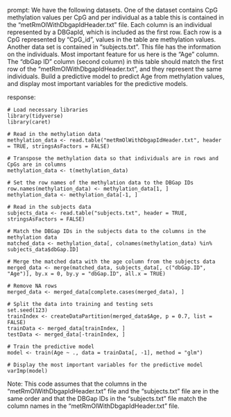 prompt:
We have the following datasets. One of the dataset contains CpG methylation values per CpG and per individual as a table this is contained in the “metRmOlWithDbgapIdHeader.txt” file. Each column is an individual represented by a DBGapId, which is included as the first row. Each row is a CpG represented by "CpG_id", values in the table are methylation values. Another data set is contained in “subjects.txt”. This file has the information on the individuals. Most important feature for us here is the "Age" column. The "dbGap ID" column (second column) in this table should match the first row of the "metRmOlWithDbgapIdHeader.txt", and they represent the same individuals. Build a predictive model to predict Age from methylation values, and display most important variables for the predictive models. 

response:
```
# Load necessary libraries
library(tidyverse)
library(caret)

# Read in the methylation data
methylation_data <- read.table("metRmOlWithDbgapIdHeader.txt", header = TRUE, stringsAsFactors = FALSE)

# Transpose the methylation data so that individuals are in rows and CpGs are in columns
methylation_data <- t(methylation_data)

# Set the row names of the methylation data to the DBGap IDs
row.names(methylation_data) <- methylation_data[1, ]
methylation_data <- methylation_data[-1, ]

# Read in the subjects data
subjects_data <- read.table("subjects.txt", header = TRUE, stringsAsFactors = FALSE)

# Match the DBGap IDs in the subjects data to the columns in the methylation data
matched_data <- methylation_data[, colnames(methylation_data) %in% subjects_data$dbGap.ID]

# Merge the matched data with the age column from the subjects data
merged_data <- merge(matched_data, subjects_data[, c("dbGap.ID", "Age")], by.x = 0, by.y = "dbGap.ID", all.x = TRUE)

# Remove NA rows
merged_data <- merged_data[complete.cases(merged_data), ]

# Split the data into training and testing sets
set.seed(123)
trainIndex <- createDataPartition(merged_data$Age, p = 0.7, list = FALSE)
trainData <- merged_data[trainIndex, ]
testData <- merged_data[-trainIndex, ]

# Train the predictive model
model <- train(Age ~ ., data = trainData[, -1], method = "glm")

# Display the most important variables for the predictive model
varImp(model)
```

Note: This code assumes that the columns in the "metRmOlWithDbgapIdHeader.txt" file and the "subjects.txt" file are in the same order and that the DBGap IDs in the "subjects.txt" file match the column names in the "metRmOlWithDbgapIdHeader.txt" file.
